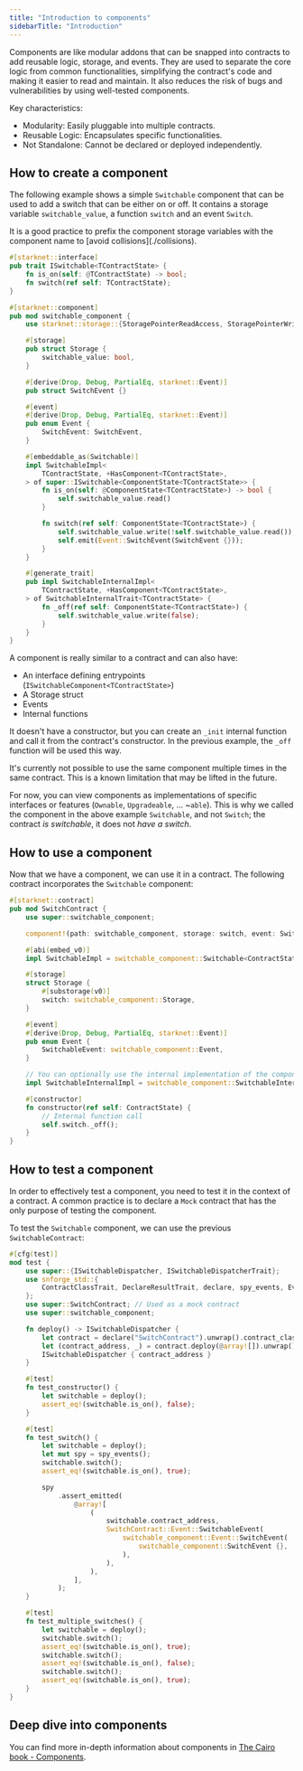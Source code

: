 ```yaml
---
title: "Introduction to components"
sidebarTitle: "Introduction"
---
```


Components are like modular addons that can be snapped into contracts to add reusable logic, storage, and events.
They are used to separate the core logic from common functionalities, simplifying the contract's code and making it easier to read and maintain.
It also reduces the risk of bugs and vulnerabilities by using well-tested components.

Key characteristics:

- Modularity: Easily pluggable into multiple contracts.
- Reusable Logic: Encapsulates specific functionalities.
- Not Standalone: Cannot be declared or deployed independently.

## How to create a component

The following example shows a simple `Switchable` component that can be used to add a switch that can be either on or off.
It contains a storage variable `switchable_value`, a function `switch` and an event `Switch`.

<Note>
It is a good practice to prefix the component storage variables with the component name to [avoid collisions](./collisions).
</Note>

```rust
#[starknet::interface]
pub trait ISwitchable<TContractState> {
    fn is_on(self: @TContractState) -> bool;
    fn switch(ref self: TContractState);
}

#[starknet::component]
pub mod switchable_component {
    use starknet::storage::{StoragePointerReadAccess, StoragePointerWriteAccess};

    #[storage]
    pub struct Storage {
        switchable_value: bool,
    }

    #[derive(Drop, Debug, PartialEq, starknet::Event)]
    pub struct SwitchEvent {}

    #[event]
    #[derive(Drop, Debug, PartialEq, starknet::Event)]
    pub enum Event {
        SwitchEvent: SwitchEvent,
    }

    #[embeddable_as(Switchable)]
    impl SwitchableImpl<
        TContractState, +HasComponent<TContractState>,
    > of super::ISwitchable<ComponentState<TContractState>> {
        fn is_on(self: @ComponentState<TContractState>) -> bool {
            self.switchable_value.read()
        }

        fn switch(ref self: ComponentState<TContractState>) {
            self.switchable_value.write(!self.switchable_value.read());
            self.emit(Event::SwitchEvent(SwitchEvent {}));
        }
    }

    #[generate_trait]
    pub impl SwitchableInternalImpl<
        TContractState, +HasComponent<TContractState>,
    > of SwitchableInternalTrait<TContractState> {
        fn _off(ref self: ComponentState<TContractState>) {
            self.switchable_value.write(false);
        }
    }
}
```

A component is really similar to a contract and can also have:

- An interface defining entrypoints (`ISwitchableComponent<TContractState>`)
- A Storage struct
- Events
- Internal functions

It doesn't have a constructor, but you can create an `_init` internal function and call it from the contract's constructor. In the previous example, the `_off` function will be used this way.

<Note>
It's currently not possible to use the same component multiple times in the same contract.
This is a known limitation that may be lifted in the future.

For now, you can view components as implementations of specific interfaces or features (`Ownable`, `Upgradeable`, ... ~`able`).
This is why we called the component in the above example `Switchable`, and not `Switch`; the contract _is switchable_, it does not _have a switch_.
</Note>

## How to use a component

Now that we have a component, we can use it in a contract.
The following contract incorporates the `Switchable` component:

```rust
#[starknet::contract]
pub mod SwitchContract {
    use super::switchable_component;

    component!(path: switchable_component, storage: switch, event: SwitchableEvent);

    #[abi(embed_v0)]
    impl SwitchableImpl = switchable_component::Switchable<ContractState>;

    #[storage]
    struct Storage {
        #[substorage(v0)]
        switch: switchable_component::Storage,
    }

    #[event]
    #[derive(Drop, Debug, PartialEq, starknet::Event)]
    pub enum Event {
        SwitchableEvent: switchable_component::Event,
    }

    // You can optionally use the internal implementation of the component as well
    impl SwitchableInternalImpl = switchable_component::SwitchableInternalImpl<ContractState>;

    #[constructor]
    fn constructor(ref self: ContractState) {
        // Internal function call
        self.switch._off();
    }
}
```

## How to test a component

In order to effectively test a component, you need to test it in the context of a contract.
A common practice is to declare a `Mock` contract that has the only purpose of testing the component.

To test the `Switchable` component, we can use the previous `SwitchableContract`:

```rust
#[cfg(test)]
mod test {
    use super::{ISwitchableDispatcher, ISwitchableDispatcherTrait};
    use snforge_std::{
        ContractClassTrait, DeclareResultTrait, declare, spy_events, EventSpyAssertionsTrait,
    };
    use super::SwitchContract; // Used as a mock contract
    use super::switchable_component;

    fn deploy() -> ISwitchableDispatcher {
        let contract = declare("SwitchContract").unwrap().contract_class();
        let (contract_address, _) = contract.deploy(@array![]).unwrap();
        ISwitchableDispatcher { contract_address }
    }

    #[test]
    fn test_constructor() {
        let switchable = deploy();
        assert_eq!(switchable.is_on(), false);
    }

    #[test]
    fn test_switch() {
        let switchable = deploy();
        let mut spy = spy_events();
        switchable.switch();
        assert_eq!(switchable.is_on(), true);

        spy
            .assert_emitted(
                @array![
                    (
                        switchable.contract_address,
                        SwitchContract::Event::SwitchableEvent(
                            switchable_component::Event::SwitchEvent(
                                switchable_component::SwitchEvent {},
                            ),
                        ),
                    ),
                ],
            );
    }

    #[test]
    fn test_multiple_switches() {
        let switchable = deploy();
        switchable.switch();
        assert_eq!(switchable.is_on(), true);
        switchable.switch();
        assert_eq!(switchable.is_on(), false);
        switchable.switch();
        assert_eq!(switchable.is_on(), true);
    }
}
```

## Deep dive into components

You can find more in-depth information about components in [The Cairo book - Components](https://book.cairo-lang.org/ch16-02-00-composability-and-components.html).
